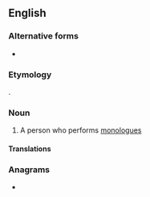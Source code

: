==English==
{{wikipedia}}

===Alternative forms===
* {{l|en|monologuist}}

===Etymology===
{{suffix|en|monolog|ist}}.

===Noun===
{{en-noun}}

# A person who performs [[monologue]]s

====Translations====
{{trans-top|}}
{{trans-mid}}
{{trans-bottom}}

===Anagrams===
* {{anagrams|en|a=gilmnooost|nomologist|ontologism}}